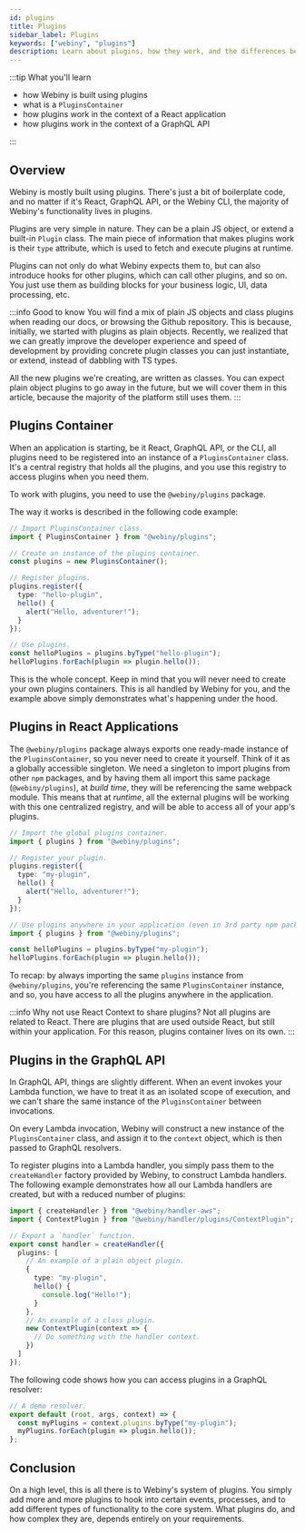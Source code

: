 ```yaml
---
id: plugins
title: Plugins
sidebar_label: Plugins
keywords: ["webiny", "plugins"]
description: Learn about plugins, how they work, and the differences between frontend and backend environments.
---
```


:::tip What you'll learn

- how Webiny is built using plugins
- what is a `PluginsContainer`
- how plugins work in the context of a React application
- how plugins work in the context of a GraphQL API

:::

## Overview

Webiny is mostly built using plugins. There's just a bit of boilerplate code, and no matter if it's React, GraphQL API, or the Webiny CLI, the majority of Webiny's functionality lives in plugins.

Plugins are very simple in nature. They can be a plain JS object, or extend a built-in `Plugin` class. The main piece of information that makes plugins work is their `type` attribute, which is used to fetch and execute plugins at runtime.

Plugins can not only do what Webiny expects them to, but can also introduce hooks for other plugins, which can call other plugins, and so on. You just use them as building blocks for your business logic, UI, data processing, etc.

:::info Good to know
You will find a mix of plain JS objects and class plugins when reading our docs, or browsing the Github repository. This is because, initially, we started with plugins as plain objects. Recently, we realized that we can greatly improve the developer experience and speed of development by providing concrete plugin classes you can just instantiate, or extend, instead of dabbling with TS types.

All the new plugins we're creating, are written as classes. You can expect plain object plugins to go away in the future, but we will cover them in this article, because the majority of the platform still uses them.
:::

## Plugins Container

When an application is starting, be it React, GraphQL API, or the CLI, all plugins need to be registered into an instance of a `PluginsContainer` class. It's a central registry that holds all the plugins, and you use this registry to access plugins when you need them.

To work with plugins, you need to use the `@webiny/plugins` package.

The way it works is described in the following code example:

```ts
// Import PluginsContainer class.
import { PluginsContainer } from "@webiny/plugins";

// Create an instance of the plugins container.
const plugins = new PluginsContainer();

// Register plugins.
plugins.register({
  type: "hello-plugin",
  hello() {
    alert("Hello, adventurer!");
  }
});

// Use plugins.
const helloPlugins = plugins.byType("hello-plugin");
helloPlugins.forEach(plugin => plugin.hello());
```

This is the whole concept. Keep in mind that you will never need to create your own plugins containers. This is all handled by Webiny for you, and the example above simply demonstrates what's happening under the hood.

## Plugins in React Applications

The `@webiny/plugins` package always exports one ready-made instance of the `PluginsContainer`, so you never need to create it yourself. Think of it as a globally accessible singleton. We need a singleton to import plugins from other `npm` packages, and by having them all import this same package (`@webiny/plugins`), at _build time_, they will be referencing the same webpack module. This means that at _runtime_, all the external plugins will be working with this one centralized registry, and will be able to access all of your app's plugins.

```ts title="Working With Plugins in React"
// Import the global plugins container.
import { plugins } from "@webiny/plugins";

// Register your plugin.
plugins.register({
  type: "my-plugin",
  hello() {
    alert("Hello, adventurer!");
  }
});

// Use plugins anywhere in your application (even in 3rd party npm packages).
import { plugins } from "@webiny/plugins";

const helloPlugins = plugins.byType("my-plugin");
helloPlugins.forEach(plugin => plugin.hello());
```

To recap: by always importing the same `plugins` instance from `@webiny/plugins`, you're referencing the same `PluginsContainer` instance, and so, you have access to all the plugins anywhere in the application.

:::info Why not use React Context to share plugins?
Not all plugins are related to React. There are plugins that are used outside React, but still within your application. For this reason, plugins container lives on its own.
:::

## Plugins in the GraphQL API

In GraphQL API, things are slightly different. When an event invokes your Lambda function, we have to treat it as an isolated scope of execution, and we can't share the same instance of the `PluginsContainer` between invocations.

On every Lambda invocation, Webiny will construct a new instance of the `PluginsContainer` class, and assign it to the `context` object, which is then passed to GraphQL resolvers.

To register plugins into a Lambda handler, you simply pass them to the `createHandler` factory provided by Webiny, to construct Lambda handlers. The following example demonstrates how all our Lambda handlers are created, but with a reduced number of plugins:

```ts title="Creating a Lambda Handler"
import { createHandler } from "@webiny/handler-aws";
import { ContextPlugin } from "@webiny/handler/plugins/ContextPlugin";

// Export a `handler` function.
export const handler = createHandler({
  plugins: [
    // An example of a plain object plugin.
    {
      type: "my-plugin",
      hello() {
        console.log("Hello!");
      }
    },
    // An example of a class plugin.
    new ContextPlugin(context => {
      // Do something with the handler context.
    })
  ]
});
```

The following code shows how you can access plugins in a GraphQL resolver:

```ts title="Use Plugins in a GraphQL Resolver"
// A demo resolver.
export default (root, args, context) => {
  const myPlugins = context.plugins.byType("my-plugin");
  myPlugins.forEach(plugin => plugin.hello());
};
```

## Conclusion

On a high level, this is all there is to Webiny's system of plugins. You simply add more and more plugins to hook into certain events, processes, and to add different types of functionality to the core system. What plugins do, and how complex they are, depends entirely on your requirements.
